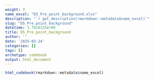 ```yaml
---
weight: 3
name_excel: "D5_Pre_point_background.xlsx"
description: "`r get_description(rmarkdown::metadata$name_excel)`"
slug: "D5_Pre_point_background"
datetime: 1.7428125e+09
title: D5_Pre_point_background
author: ''
date: '2025-03-24'
categories: []
tags: []
archetype: codebook
output: html_document
---
```


```r
html_codebook(rmarkdown::metadata$name_excel)
```
